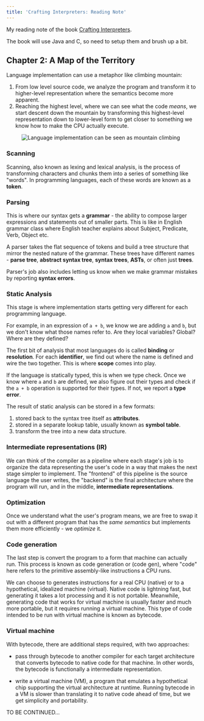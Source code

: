 ```yaml
---
title: 'Crafting Interpreters: Reading Note'
---
```



My reading note of the book [Crafting Interpreters](https://craftinginterpreters.com/).

The book will use Java and C, so need to setup them and brush up a bit.

## Chapter 2: A Map of the Territory

Language implementation can use a metaphor like climbing mountain:

1. From low level source code, we analyze the program and transform it to higher-level representation where the semantics become more apparent.
2. Reaching the highest level, where we can see what the code _means_, we start descent down the mountain by transforming this highest-level representation down to lower-level form to get closer to something we know how to make the CPU actually execute.

<Figure caption="Language implementation can be seen as mountain climbing">
  <Image src={mountainMetaphor} alt="Language implementation can be seen as mountain climbing" />
</Figure>

### Scanning

Scanning, also known as lexing and lexical analysis, is the process of transforming characters and chunks them into a series of something like "words". In programming languages, each of these words are known as a **token**.

### Parsing

This is where our syntax gets a **grammar** - the ability to compose larger expressions and statements out of smaller parts. This is like in English grammar class where English teacher explains about Subject, Predicate, Verb, Object etc.

A parser takes the flat sequence of tokens and build a tree structure that mirror the nested nature of the grammar. These trees have different names - **parse tree**, **abstract syntax tree**, **syntax trees**, **ASTs**, or often just **trees**.

Parser's job also includes letting us know when we make grammar mistakes by reporting **syntax errors**.

### Static Analysis

This stage is where implementation starts getting very different for each programming language.

For example, in an expression of `a + b`, we know we are adding `a` and `b`, but we don't know what those names refer to. Are they local variables? Global? Where are they defined?

The first bit of analysis that most languages do is called **binding** or **resolution**. For each **identifier**, we find out where the name is defined and wire the two together. This is where **scope** comes into play.

If the language is statically typed, this is when we type check. Once we know where `a` and `b` are defined, we also figure out their types and check if the `a + b` operation is supported for their types. If not, we report a **type error**.

The result of static analysis can be stored in a few formats:

1. stored back to the syntax tree itself as **attributes**.
2. stored in a separate lookup table, usually known as **symbol table**.
3. transform the tree into a new data structure.

### Intermediate representations (IR)

We can think of the compiler as a pipeline where each stage's job is to organize the data representing the user's code in a way that makes the next stage simpler to implement. The "frontend" of this pipeline is the source language the user writes, the "backend" is the final architecture where the program will run, and in the middle, **intermediate representations**.

### Optimization

Once we understand what the user's program means, we are free to swap it out with a different program that has the _same semantics_ but implements them more efficiently - we _optimize_ it.

### Code generation

The last step is convert the program to a form that machine can actually run. This process is known as code generation or (code gen), where "code" here refers to the primitive assembly-like instructions a CPU runs.

We can choose to generates instructions for a real CPU (native) or to a hypothetical, idealized machine (virtual). Native code is lightning fast, but generating it takes a lot processing and it is not portable. Meanwhile, generating code that works for virtual machine is usually faster and much more portable, but it requires running a virtual machine. This type of code intended to be run with virtual machine is known as bytecode.

### Virtual machine

With bytecode, there are additional steps required, with two approaches:

- pass through bytecode to another compiler for each target architecture that converts bytecode to native code for that machine. In other words, the bytecode is functionally a intermediate representation.

- write a virtual machine (VM), a program that emulates a hypothetical chip supporting the virtual architecture at runtime. Running bytecode in a VM is slower than translating it to native code ahead of time, but we get simplicity and portability.

<p className="text-4xl font-extrabold text-center">TO BE CONTINUED...</p>

